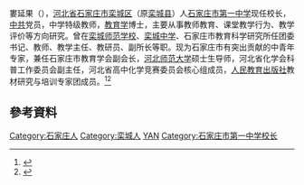 {{多個問題|
{{Dead end|time=2016-09-19T03:33:03+00:00}}
{{newsrelease|time=2016-09-18T00:45:29+00:00}}
}}


婁延果（{{bd|1963年|||}}），[[河北省|河北省]][[石家庄市|石家庄市]][[栾城区|栾城区]]（原[[栾城县|栾城县]]）人[[石家庄市第一中学|石家庄市第一中学]]现任校长，[[中国共产党|中共]]党员，中学特级教师，[[教育学|教育学]]博士，主要从事教师教育、课堂教学行为、教学评价等方向研究。曾在[[栾城师范学校|栾城师范学校]]、[[栾城中学|栾城中学]]、石家庄市教育科学研究所任团委书记、教师、教学主任、教研员、副所长等职。现为石家庄市有突出贡献的中青年专家，兼任石家庄市教育学会副会长，[[河北师范大学|河北师范大学]]硕士生导师，河北省化学会科普工作委员会副主任，河北省高中化学竞赛委员会核心组成员，[[人民教育出版社|人民教育出版社]]教材研究与培训专家团成员。<ref>{{Cite web|url=http://www.sjzyz.cn/index.php?m=content&c=index&a=show&catid=57&id=2372|title=教师介绍-娄延果|accessdate=2016-09-17|author=|date=|publisher=石家庄一中|archive-date=2017-03-31|archive-url=https://web.archive.org/web/20170331043141/http://www.sjzyz.cn/index.php?m=content&c=index&a=show&catid=57&id=2372|dead-url=no}}</ref><ref>{{Cite web|url=http://www.xiaozhang.com.cn/u/louyanguo2|title=娄延果校长_石家庄第一中学校长_个人主页|accessdate=2016-12-31|author=|date=|publisher=中国校长网}}{{dead link|date=2017年12月 |bot=InternetArchiveBot |fix-attempted=yes }}</ref>

== 參考資料 ==
{{reflist}}
[[Category:石家庄人|Category:石家庄人]]
[[Category:栾城人|Category:栾城人]]
[[Category:娄姓|YAN]]
[[Category:石家庄市第一中学校长|Category:石家庄市第一中学校长]]